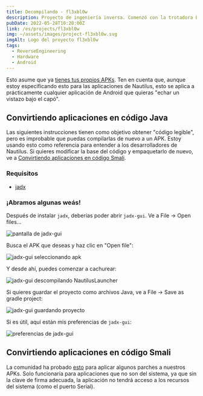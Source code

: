 ```yaml
---
title: Decompilando - fl3xbl0w
description: Proyecto de ingeniería inversa. Comenzó con la trotadora Bowflex Treadmill 22 pero terminó generalizándose para cualquier máquina con Android vendida por Nautilus Inc. (Nautilus, Bowflex, Schwinn).
pubDate: 2022-05-28T10:28:00Z
link: /es/projects/fl3xbl0w
img: ~/assets/images/project-fl3xbl0w.svg
imgAlt: Logo del proyecto fl3xbl0w
tags:
  - ReverseEngineering
  - Hardware
  - Android
---
```



Esto asume que ya [tienes tus propios APKs](/es/projects/fl3xbl0w/backup). Ten en cuenta que, aunque estoy especificando esto para las aplicaciones de Nautilus, esto se aplica a prácticamente cualquier aplicación de Android que quieras "echar un vistazo bajo el capó".

## Convirtiendo aplicaciones en código Java

Las siguientes instrucciones tienen como objetivo obtener "código legible", pero es improbable que puedas compilarlas de nuevo a un APK. Estoy usando esto como referencia para entender a los desarrolladores de Nautilus. Si quieres modificar la base del código y empaquetarlo de nuevo, ve a [Convirtiendo aplicaciones en código Smali](#convirtiendo-aplicaciones-en-código-smali).

### Requisitos

- [jadx](https://github.com/skylot/jadx)

### ¡Abramos algunas weás!

Después de instalar `jadx`, deberías poder abrir `jadx-gui`. Ve a File -> Open files...

<Image src={JadxGUIScreen} alt="pantalla de jadx-gui" format="webp" />

Busca el APK que deseas y haz clic en "Open file":

<Image src={JadxGUISelect} alt="jadx-gui seleccionando apk" format="webp" />

Y desde ahí, puedes comenzar a cachurear:

<Image
  src={JadxGUIOpened}
  alt="jadx-gui descompilando NautilusLauncher"
  format="webp"
/>

Si quieres guardar el proyecto como archivos Java, ve a File -> Save as gradle project:

<Image src={JadxGUISave} alt="jadx-gui guardando proyecto" format="webp" />

Si es útil, aquí están mis preferencias de `jadx-gui`:

<Image src={JadxGUIPrefs} alt="preferencias de jadx-gui" format="webp" />

## Convirtiendo aplicaciones en código Smali

La comunidad ha probado [esto](https://www.reddit.com/r/Bowflex/comments/mi8wdo/unlocking_bowflex_velocore/) para aplicar algunos parches a nuestros APKs. Solo funcionaría para aplicaciones que no son del sistema, ya que sin la clave de firma adecuada, la aplicación no tendrá acceso a los recursos del sistema (como el puerto Serial).
